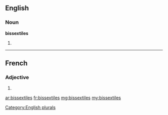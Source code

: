 ==English==

===Noun===
'''bissextiles'''

# {{plural of|[[bissextile]]}}

[[Category:English plurals]]

----

==French==

===Adjective===
{{fr-adj-form|f|p}}

# {{form of|feminine plural|bissextil|lang=fr}}

[[ar:bissextiles]]
[[fr:bissextiles]]
[[mg:bissextiles]]
[[my:bissextiles]]